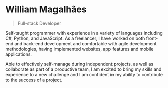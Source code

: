 # William Magalhães

> Full-stack Developer

Self-taught programmer with experience in a variety of languages including C#, Python, and JavaScript. As a freelancer, I have worked on both front-end and back-end development and comfortable with agile development methodologies, having implemented websites, app features and mobile applications.

Able to effectively self-manage during independent projects, as well as collaborate as part of a productive team, I am excited to bring my skills and experience to a new challenge and I am confident in my ability to contribute to the success of a project.
